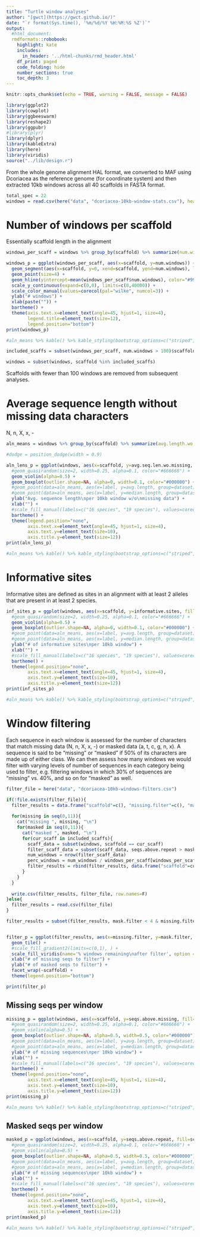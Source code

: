 ```yaml
---
title: "Turtle window analyses"
author: "[gwct](https://gwct.github.io/)"
date: "`r format(Sys.time(), '%m/%d/%Y %H:%M:%S %Z')`"
output:
  #html_document:
  rmdformats::robobook:
    highlight: kate
    includes:
      in_header: '../html-chunks/rmd_header.html'
    df_print: paged
    code_folding: hide
    number_sections: true
    toc_depth: 3
---
```


```r
knitr::opts_chunk$set(echo = TRUE, warning = FALSE, message = FALSE)

library(ggplot2)
library(cowplot)
library(ggbeeswarm)
library(reshape2)
library(ggpubr)
#library(plyr)
library(dplyr)
library(kableExtra)
library(here)
library(viridis)
source("../lib/design.r")

```

From the whole genome alignment HAL format, we converted to MAF using Dcoriacea as the reference genome (for coordinate system) and then extracted 10kb windows across all 40 scaffolds in FASTA format.

```r

total_spec = 22
windows = read.csv(here("data", "dcoriacea-10kb-window-stats.csv"), header=T, comment.char="#")

```

# Number of windows per scaffold

Essentially scaffold length in the alignment

```r

windows_per_scaff = windows %>% group_by(scaffold) %>% summarize(num.windows=n())

windows_p = ggplot(windows_per_scaff, aes(x=scaffold, y=num.windows)) +
  geom_segment(aes(x=scaffold, y=0, xend=scaffold, yend=num.windows), linetype="dotted", color="#666666") +
  geom_point(size=4) +
  geom_hline(yintercept=mean(windows_per_scaff$num.windows), color="#999999") +
  scale_y_continuous(expand=c(0,0), limits=c(0,40000)) +
  scale_color_manual(values=corecol(pal="wilke", numcol=3)) +
  ylab("# windows") +
  xlab(paste("")) +
  bartheme() +
  theme(axis.text.x=element_text(angle=45, hjust=1, size=4),
        legend.title=element_text(size=12),
        legend.position="bottom")
print(windows_p)

#aln_means %>% kable() %>% kable_styling(bootstrap_options=c("striped", "condended", "responsive"), full_width=F)

included_scaffs = subset(windows_per_scaff, num.windows > 100)$scaffold

windows = subset(windows, scaffold %in% included_scaffs)

```
Scaffolds with fewer than 100 windows are removed from subsequent analyses.

# Average sequence length without missing data characters

N, n, X, x, -

```r

aln_means = windows %>% group_by(scaffold) %>% summarize(avg.length.wo.missing=mean(avg.seq.len.wo.missing, na.rm=T), med.length.wo.missing=median(avg.seq.len.wo.missing, na.rm=T))

#dodge = position_dodge(width = 0.9)

aln_lens_p = ggplot(windows, aes(x=scaffold, y=avg.seq.len.wo.missing, fill=scaffold)) +
  #geom_quasirandom(size=2, width=0.25, alpha=0.1, color="#666666") +
  geom_violin(alpha=0.5) +
  geom_boxplot(outlier.shape=NA, alpha=0, width=0.1, color="#000000") +
  #geom_point(data=aln_means, aes(x=label, y=avg.length, group=dataset), size=2, color="red", position=dodge, show.legend=FALSE) +
  #geom_point(data=aln_means, aes(x=label, y=median.length, group=dataset), size=2, color="blue", position=dodge, show.legend=FALSE) +
  ylab("Avg. sequence length\nper 10kb window w/o\nmissing data") +
  xlab("") +
  #scale_fill_manual(labels=c("16 species", "19 species"), values=corecol()) +
  bartheme() +
  theme(legend.position="none", 
        axis.text.x=element_text(angle=45, hjust=1, size=4),
        axis.text.y=element_text(size=10),
        axis.title.y=element_text(size=12))
print(aln_lens_p)

#aln_means %>% kable() %>% kable_styling(bootstrap_options=c("striped", "condended", "responsive"), full_width=F)

```

# Informative sites

Informative sites are defined as sites in an alignment with at least 2 alleles that are present in at least 2 species.

```r

inf_sites_p = ggplot(windows, aes(x=scaffold, y=informative.sites, fill=scaffold)) +
  #geom_quasirandom(size=2, width=0.25, alpha=0.1, color="#666666") +
  geom_violin(alpha=0.5) +
  geom_boxplot(outlier.shape=NA, alpha=0, width=0.1, color="#000000") +
  #geom_point(data=aln_means, aes(x=label, y=avg.length, group=dataset), size=2, color="red", position=dodge, show.legend=FALSE) +
  #geom_point(data=aln_means, aes(x=label, y=median.length, group=dataset), size=2, color="blue", position=dodge, show.legend=FALSE) +
  ylab("# of informative sites\nper 10kb window") +
  xlab("") +
  #scale_fill_manual(labels=c("16 species", "19 species"), values=corecol()) +
  bartheme() +
  theme(legend.position="none", 
        axis.text.x=element_text(angle=45, hjust=1, size=4),
        axis.text.y=element_text(size=10),
        axis.title.y=element_text(size=12))
print(inf_sites_p)

#aln_means %>% kable() %>% kable_styling(bootstrap_options=c("striped", "condended", "responsive"), full_width=F)

```

# Window filtering

Each sequence in each window is assessed for the number of characters that match missing data (N, n, X, x, -) or masked data (a, t, c, g, n, x). A sequence is said to be "missing" or "masked" if 50% of its characters are made up of either class. We can then assess how many windows we would filter with varying levels of number of sequences in each category being used to filter, e.g. filtering windows in which 30% of sequences are "missing" vs. 40%, and so on for "masked" as well.

```r

filter_file = here("data", "dcoriacea-10kb-windows-filters.csv")

if(!file.exists(filter_file)){
  filter_results = data.frame("scaffold"=c(), "missing.filter"=c(), "mask.filter"=c(), "num.windows"=c(), "perc.orig.windows"=c())
  
  for(missing in seq(0,11)){
    cat("missing ", missing, "\n")
    for(masked in seq(0,11)){
      cat("masked ", masked, "\n")
      for(cur_scaff in included_scaffs){
        scaff_data = subset(windows, scaffold == cur_scaff)
        filter_scaff_data = subset(scaff_data, seqs.above.repeat > masked & seqs.above.missing > missing)
        num_windows = nrow(filter_scaff_data)
        perc_windows = num_windows / windows_per_scaff[windows_per_scaff$scaffold==cur_scaff,]$num.windows
        filter_results = rbind(filter_results, data.frame("scaffold"=cur_scaff, "missing.filter"=missing, "mask.filter"=masked, "num.windows"=num_windows, "perc.orig.windows"=perc_windows))
      }
    }
  }
  
  write.csv(filter_results, filter_file, row.names=F)
}else{
  filter_results = read.csv(filter_file)
}

filter_results = subset(filter_results, mask.filter < 4 & missing.filter < 4)


filter_p = ggplot(filter_results, aes(x=missing.filter, y=mask.filter, fill=perc.orig.windows)) +
  geom_tile() +
  #scale_fill_gradient2(limits=c(0,1), ) +
  scale_fill_viridis(name='% windows remaining\nafter filter', option = "C", limits=c(0,1)) +
  xlab("# of missing seqs to filter") +
  ylab("# of masked seqs to filter") +
  facet_wrap(~scaffold) +
  theme(legend.position="bottom")

print(filter_p)


```

## Missing seqs per window

```r

missing_p = ggplot(windows, aes(x=scaffold, y=seqs.above.missing, fill=scaffold)) +
  #geom_quasirandom(size=2, width=0.25, alpha=0.1, color="#666666") +
  #geom_violin(alpha=0.5) +
  geom_boxplot(outlier.shape=NA, alpha=0.5, width=0.5, color="#000000") +
  #geom_point(data=aln_means, aes(x=label, y=avg.length, group=dataset), size=2, color="red", position=dodge, show.legend=FALSE) +
  #geom_point(data=aln_means, aes(x=label, y=median.length, group=dataset), size=2, color="blue", position=dodge, show.legend=FALSE) +
  ylab("# of missing sequences\nper 10kb window") +
  xlab("") +
  #scale_fill_manual(labels=c("16 species", "19 species"), values=corecol()) +
  bartheme() +
  theme(legend.position="none", 
        axis.text.x=element_text(angle=45, hjust=1, size=4),
        axis.text.y=element_text(size=10),
        axis.title.y=element_text(size=12))
print(missing_p)

#aln_means %>% kable() %>% kable_styling(bootstrap_options=c("striped", "condended", "responsive"), full_width=F)

```

## Masked seqs per window

```r

masked_p = ggplot(windows, aes(x=scaffold, y=seqs.above.repeat, fill=scaffold)) +
  #geom_quasirandom(size=2, width=0.25, alpha=0.1, color="#666666") +
  #geom_violin(alpha=0.5) +
  geom_boxplot(outlier.shape=NA, alpha=0.5, width=0.5, color="#000000") +
  #geom_point(data=aln_means, aes(x=label, y=avg.length, group=dataset), size=2, color="red", position=dodge, show.legend=FALSE) +
  #geom_point(data=aln_means, aes(x=label, y=median.length, group=dataset), size=2, color="blue", position=dodge, show.legend=FALSE) +
  ylab("# of missing sequences\nper 10kb window") +
  xlab("") +
  #scale_fill_manual(labels=c("16 species", "19 species"), values=corecol()) +
  bartheme() +
  theme(legend.position="none", 
        axis.text.x=element_text(angle=45, hjust=1, size=4),
        axis.text.y=element_text(size=10),
        axis.title.y=element_text(size=12))
print(masked_p)

#aln_means %>% kable() %>% kable_styling(bootstrap_options=c("striped", "condended", "responsive"), full_width=F)

```


